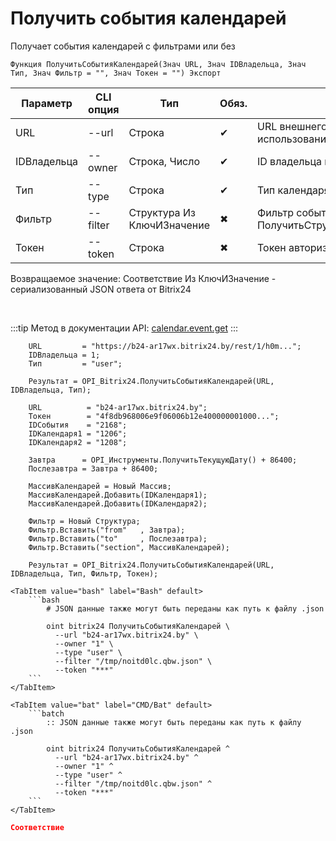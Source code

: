 ﻿---
sidebar_position: 4
description: Получить события календарей и другие функции для работы с Bitrix24 в Открытом пакете интеграций - бесплатной open-source библиотеке интеграций для 1С:Предприятие 8, OneScript и CLI
keywords: [1C, 1С, 1С:Предприятие, 1С:Предприятие 8.3, API, Интеграция, Сервисы, Обмен, OneScript, CLI, Bitrix24]
---


# Получить события календарей
 Получает события календарей с фильтрами или без



`Функция ПолучитьСобытияКалендарей(Знач URL, Знач IDВладельца, Знач Тип, Знач Фильтр = "", Знач Токен = "") Экспорт`

  | Параметр | CLI опция | Тип | Обяз. | Назначение |
  |-|-|-|-|-|
  | URL | --url | Строка | &#x2714; | URL внешнего вебхука или адрес Bitrix24 при использовании токена |
  | IDВладельца | --owner | Строка, Число | &#x2714; | ID владельца календаря |
  | Тип | --type | Строка | &#x2714; | Тип календаря: user, group, company_calendar |
  | Фильтр | --filter | Структура Из КлючИЗначение | &#x2716; | Фильтр событий. См. ПолучитьСтруктуруФильтраСобытийКалендарей |
  | Токен | --token | Строка | &#x2716; | Токен авторизации, если используется не вебхук |

  
  Возвращаемое значение:   Соответствие Из КлючИЗначение - сериализованный JSON ответа от Bitrix24

<br/>

:::tip
Метод в документации API: [calendar.event.get](https://apidocs.bitrix24.ru/api-reference/calendar/calendar-event/calendar-event-get.html)
:::
<br/>



```bsl title="Пример использования для 1С:Предприятие/OneScript"
    URL         = "https://b24-ar17wx.bitrix24.by/rest/1/h0m...";
    IDВладельца = 1;
    Тип         = "user";

    Результат = OPI_Bitrix24.ПолучитьСобытияКалендарей(URL, IDВладельца, Тип);

    URL          = "b24-ar17wx.bitrix24.by";
    Токен        = "4f8db968006e9f06006b12e400000001000...";
    IDСобытия    = "2168";
    IDКалендаря1 = "1206";
    IDКалендаря2 = "1208";

    Завтра      = OPI_Инструменты.ПолучитьТекущуюДату() + 86400;
    Послезавтра = Завтра + 86400;

    МассивКалендарей = Новый Массив;
    МассивКалендарей.Добавить(IDКалендаря1);
    МассивКалендарей.Добавить(IDКалендаря2);

    Фильтр = Новый Структура;
    Фильтр.Вставить("from"   , Завтра);
    Фильтр.Вставить("to"     , Послезавтра);
    Фильтр.Вставить("section", МассивКалендарей);

    Результат = OPI_Bitrix24.ПолучитьСобытияКалендарей(URL, IDВладельца, Тип, Фильтр, Токен);
```
    

 <Tabs>
  
    <TabItem value="bash" label="Bash" default>
        ```bash
            # JSON данные также могут быть переданы как путь к файлу .json
            
            oint bitrix24 ПолучитьСобытияКалендарей \
              --url "b24-ar17wx.bitrix24.by" \
              --owner "1" \
              --type "user" \
              --filter "/tmp/noitd0lc.qbw.json" \
              --token "***"
        ```
    </TabItem>
  
    <TabItem value="bat" label="CMD/Bat" default>
        ```batch
            :: JSON данные также могут быть переданы как путь к файлу .json
            
            oint bitrix24 ПолучитьСобытияКалендарей ^
              --url "b24-ar17wx.bitrix24.by" ^
              --owner "1" ^
              --type "user" ^
              --filter "/tmp/noitd0lc.qbw.json" ^
              --token "***"
        ```
    </TabItem>
</Tabs>


```json title="Результат"
Соответствие
```
